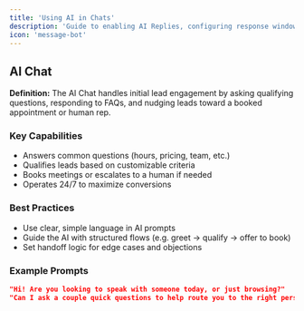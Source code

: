 ```yaml
---
title: 'Using AI in Chats'
description: 'Guide to enabling AI Replies, configuring response windows and training prompts'
icon: 'message-bot'
---
```


## <Icon icon="bot" /> AI Chat

**Definition:** The AI Chat handles initial lead engagement by asking qualifying questions, responding to FAQs, and nudging leads toward a booked appointment or human rep.

### Key Capabilities
- Answers common questions (hours, pricing, team, etc.)
- Qualifies leads based on customizable criteria
- Books meetings or escalates to a human if needed
- Operates 24/7 to maximize conversions

### Best Practices
- Use clear, simple language in AI prompts
- Guide the AI with structured flows (e.g. greet → qualify → offer to book)
- Set handoff logic for edge cases and objections

### Example Prompts
```json
"Hi! Are you looking to speak with someone today, or just browsing?"
"Can I ask a couple quick questions to help route you to the right person?"